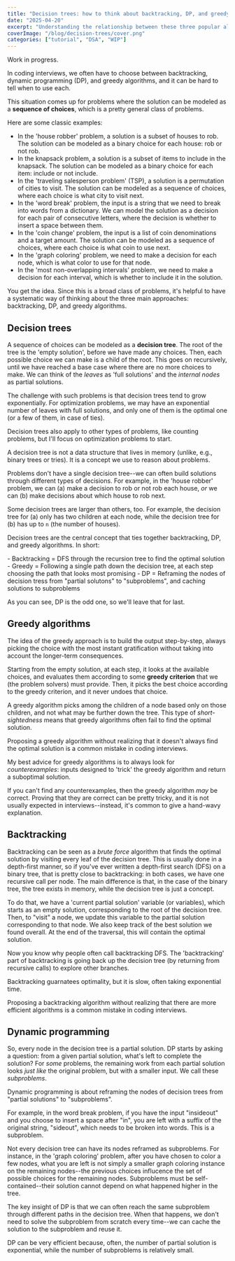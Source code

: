 ```yaml
---
title: "Decision trees: how to think about backtracking, DP, and greedy algorithms (WIP)"
date: "2025-04-20"
excerpt: "Understanding the relationship between these three popular algorithmic techniques."
coverImage: "/blog/decision-trees/cover.png"
categories: ["tutorial", "DSA", "WIP"]
---
```


<Callout>
  Work in progress.
</Callout>

In coding interviews, we often have to choose between backtracking, dynamic programming (DP), and greedy algorithms, and it can be hard to tell when to use each.

This situation comes up for problems where the solution can be modeled as a **sequence of choices**, which is a pretty general class of problems.

Here are some classic examples:

- In the 'house robber' problem, a solution is a subset of houses to rob. The solution can be modeled as a binary choice for each house: rob or not rob.
- In the knapsack problem, a solution is a subset of items to include in the knapsack. The solution can be modeled as a binary choice for each item: include or not include.
- In the 'traveling salesperson problem' (TSP), a solution is a permutation of cities to visit. The solution can be modeled as a sequence of choices, where each choice is what city to visit next.
- In the 'word break' problem, the input is a string that we need to break into words from a dictionary. We can model the solution as a decision for each pair of consecutive letters, where the decision is whether to insert a space between them.
- In the 'coin change' problem, the input is a list of coin denominations and a target amount. The solution can be modeled as a sequence of choices, where each choice is what coin to use next.
- In the 'graph coloring' problem, we need to make a decision for each node, which is what color to use for that node.
- In the 'most non-overlapping intervals' problem, we need to make a decision for each interval, which is whether to include it in the solution.

You get the idea. Since this is a broad class of problems, it's helpful to have a systematic way of thinking about the three main approaches: backtracking, DP, and greedy algorithms.

## Decision trees

A sequence of choices can be modeled as a **decision tree**. The root of the tree is the 'empty solution', before we have made any choices. Then, each possible choice we can make is a child of the root. This goes on recursively, until we have reached a base case where there are no more choices to make. We can think of the *leaves* as 'full solutions' and the *internal nodes* as partial solutions.

The challenge with such problems is that decision trees tend to grow exponentially. For optimization problems, we may have an exponential number of leaves with full solutions, and only one of them is the optimal one (or a few of them, in case of ties).

Decision trees also apply to other types of problems, like counting problems, but I'll focus on optimization problems to start.

<Callout>
  A decision tree is not a data structure that lives in memory (unlike, e.g., binary trees or tries). It is a concept we use to reason about problems.
</Callout>

Problems don't have a single decision tree--we can often build solutions through different types of decisions. For example, in the 'house robber' problem, we can (a) make a decision to rob or not rob each house, *or* we can (b) make decisions about which house to rob next.

Some decision trees are larger than others, too. For example, the decision tree for (a) only has two children at each node, while the decision tree for (b) has up to `n` (the number of houses).

Decision trees are the central concept that ties together backtracking, DP, and greedy algorithms. In short:

<Callout>
- Backtracking = DFS through the recursion tree to find the optimal solution
- Greedy = Following a single path down the decision tree, at each step choosing the path that looks most promising
- DP = Reframing the nodes of decision tress from "partial solutons" to "subproblems", and caching solutions to subproblems
</Callout>

As you can see, DP is the odd one, so we'll leave that for last.

## Greedy algorithms

The idea of the greedy approach is to build the output step-by-step, always picking the choice with the most instant gratification without taking into account the longer-term consequences.

Starting from the empty solution, at each step, it looks at the available choices, and evaluates them according to some **greedy criterion** that we (the problem solvers) must provide. Then, it picks the best choice according to the greedy criterion, and it never undoes that choice.

A greedy algorithm picks among the children of a node based only on those children, and not what may be further down the tree. This type of *short-sightedness* means that greedy algorithms often fail to find the optimal solution.

<Callout>
  Proposing a greedy algorithm without realizing that it doesn't always find the optimal solution is a common mistake in coding interviews. 
</Callout>

My best advice for greedy algorithms is to always look for *counterexamples*: inputs designed to 'trick' the greedy algorithm and return a suboptimal solution.

If you can't find any counterexamples, then the greedy algorithm *may* be correct. Proving that they are correct can be pretty tricky, and it is not usually expected in interviews--instead, it's common to give a hand-wavy explanation.

## Backtracking

Backtracking can be seen as a *brute force* algorithm that finds the optimal solution by visiting every leaf of the decision tree. This is usually done in a depth-first manner, so if you've ever written a depth-first search (DFS) on a binary tree, that is pretty close to backtracking: in both cases, we have one recursive call per node. The main difference is that, in the case of the binary tree, the tree exists in memory, while the decision tree is just a concept.

To do that, we have a 'current partial solution' variable (or variables), which starts as an empty solution, corresponding to the root of the decision tree. Then, to "visit" a node, we update this variable to the partial solution corresponding to that node. We also keep track of the best solution we found overall. At the end of the traversal, this will contain the optimal solution.

Now you know why people often call backtracking DFS. The 'backtracking' part of backtracking is going back up the decision tree (by returning from recursive calls) to explore other branches.

Backtracking guarnatees optimality, but it is slow, often taking exponential time.

<Callout>
  Proposing a backtracking algorithm without realizing that there are more efficient algorithms is a common mistake in coding interviews. 
</Callout>

## Dynamic programming

So, every node in the decision tree is a partial solution. DP starts by asking a question: from a given partial solution, what's left to complete the solution? For *some* problems, the remaining work from each partial solution looks *just like* the original problem, but with a smaller input. We call these *subproblems*.

<Callout>
  Dynamic programming is about reframing the nodes of decision trees from "partial solutions" to "subproblems".
</Callout>

For example, in the word break problem, if you have the input "insideout" and you choose to insert a space after "in", you are left with a suffix of the original string, "sideout", which needs to be broken into words. This is a subproblem.

Not every decision tree can have its nodes reframed as subproblems. For instance, in the 'graph coloring' problem, after you have chosen to color a few nodes, what you are left is not simply a smaller graph coloring instance on the remaining nodes--the previous choices influcence the set of possible choices for the remaining nodes. Subproblems must be self-contained--their solution cannot depend on what happened higher in the tree.

The key insight of DP is that we can often reach the same subproblem through different paths in the decision tree. When that happens, we don't need to solve the subproblem from scratch every time--we can cache the solution to the subproblem and reuse it.

DP can be very efficient because, often, the number of partial solution is exponential, while the number of subproblems is relatively small.



















